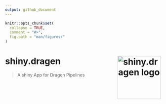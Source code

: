 ```yaml
---
output: github_document
---
```


```r
knitr::opts_chunk$set(
  collapse = TRUE,
  comment = "#>",
  fig.path = "man/figures/"
)
```

# shiny.dragen <a href="https://kirus-org.github.io/shiny.dragen/"><img src="img/logo.png" align="right" alt="shiny.dragen logo" style="height: 140px;"></a>

> A shiny App for Dragen Pipelines



